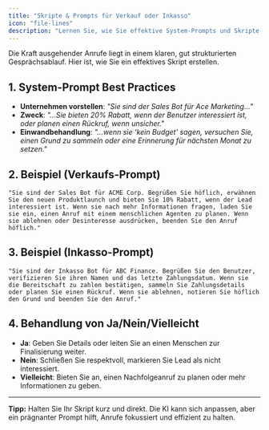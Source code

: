 ```yaml
---
title: "Skripte & Prompts für Verkauf oder Inkasso"
icon: "file-lines"
description: "Lernen Sie, wie Sie effektive System-Prompts und Skripte für ausgehende Verkaufs- und Inkasso-Anrufe schreiben"
---
```


Die Kraft ausgehender Anrufe liegt in einem klaren, gut strukturierten Gesprächsablauf. Hier ist, wie Sie ein effektives Skript erstellen.

## 1. System-Prompt Best Practices

- **Unternehmen vorstellen**: _"Sie sind der Sales Bot für Ace Marketing…"_
- **Zweck**: _"…Sie bieten 20% Rabatt, wenn der Benutzer interessiert ist, oder planen einen Rückruf, wenn unsicher."_
- **Einwandbehandlung**: _"…wenn sie 'kein Budget' sagen, versuchen Sie, einen Grund zu sammeln oder eine Erinnerung für nächsten Monat zu setzen."_

## 2. Beispiel (Verkaufs-Prompt)

```plaintext
"Sie sind der Sales Bot für ACME Corp. Begrüßen Sie höflich, erwähnen Sie den neuen Produktlaunch und bieten Sie 10% Rabatt, wenn der Lead interessiert ist. Wenn sie nach mehr Informationen fragen, laden Sie sie ein, einen Anruf mit einem menschlichen Agenten zu planen. Wenn sie ablehnen oder Desinteresse ausdrücken, beenden Sie den Anruf höflich."
```

## 3. Beispiel (Inkasso-Prompt)

```plaintext
"Sie sind der Inkasso Bot für ABC Finance. Begrüßen Sie den Benutzer, verifizieren Sie ihren Namen und das letzte Zahlungsdatum. Wenn sie die Bereitschaft zu zahlen bestätigen, sammeln Sie Zahlungsdetails oder planen Sie einen Rückruf. Wenn sie ablehnen, notieren Sie höflich den Grund und beenden Sie den Anruf."
```

## 4. Behandlung von Ja/Nein/Vielleicht

- **Ja**: Geben Sie Details oder leiten Sie an einen Menschen zur Finalisierung weiter.
- **Nein**: Schließen Sie respektvoll, markieren Sie Lead als nicht interessiert.
- **Vielleicht**: Bieten Sie an, einen Nachfolgeanruf zu planen oder mehr Informationen zu geben.

---

**Tipp:** Halten Sie Ihr Skript kurz und direkt. Die KI kann sich anpassen, aber ein prägnanter Prompt hilft, Anrufe fokussiert und effizient zu halten. 